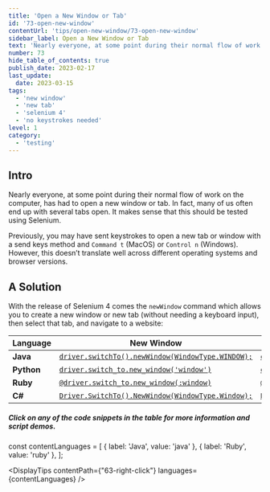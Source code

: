 ```yaml
---
title: 'Open a New Window or Tab'
id: '73-open-new-window'
contentUrl: 'tips/open-new-window/73-open-new-window'
sidebar_label: Open a New Window or Tab
text: 'Nearly everyone, at some point during their normal flow of work on the computer, has had to open a new window or tab. In fact, many of us often end up with several tabs open. It makes sense that this should be tested using Selenium.'
number: 73
hide_table_of_contents: true
publish_date: 2023-02-17
last_update:
  date: 2023-03-15
tags:
  - 'new window'
  - 'new tab'
  - 'selenium 4'
  - 'no keystrokes needed'
level: 1
category:
  - 'testing'
---
```


## Intro

Nearly everyone, at some point during their normal flow of work on the computer, has had to open a new window or
tab. In fact, many of us often end up with several tabs open. It makes sense that this should be tested using Selenium.

Previously, you may have sent keystrokes to open a new tab or window with a send keys method and `Command t`
(MacOS) or `Control n` (Windows). However, this doesn’t translate well across different operating systems and browser
versions.

## A Solution

With the release of Selenium 4 comes the `newWindow` command which allows you to create a new window or new tab (without needing a keyboard input), then select that tab, and navigate to a website:

| **Language** | **New Window**                                                                                                                                                                                                  | **New Tab**                                                                                                                                                                                                  |
| ------------ | --------------------------------------------------------------------------------------------------------------------------------------------------------------------------------------------------------------- | ------------------------------------------------------------------------------------------------------------------------------------------------------------------------------------------------------------ |
| **Java**     | [`driver.switchTo().newWindow(WindowType.WINDOW);`](https://github.com/saucelabs-training/demo-java/blob/docs-1.2/selenium-examples/src/test/java/com/saucedemo/selenium/se4newfeatures/NewWindowTest.java#L13) | [`driver.switchTo().newWindow(WindowType.TAB);`](https://github.com/saucelabs-training/demo-java/blob/docs-1.2/selenium-examples/src/test/java/com/saucedemo/selenium/se4newfeatures/NewWindowTest.java#L21) |
| **Python**   | [`driver.switch_to.new_window('window')`](https://github.com/saucelabs-training/demo-python/blob/docs-1.1/examples/selenium/new_features/test_new_window.py#L5)                                                 | [`driver.switch_to.new_window('tab')`](https://github.com/saucelabs-training/demo-python/blob/docs-1.1/examples/selenium/new_features/test_new_window.py#L12)                                                |
| **Ruby**     | [`@driver.switch_to.new_window(:window)`](https://github.com/saucelabs-training/demo-ruby/blob/docs-1.1/training-sessions/selenium4/spec/new_window_spec.rb#L7)                                                 | [`@driver.switch_to.new_window(:tab)`](https://github.com/saucelabs-training/demo-ruby/blob/docs-1.1/training-sessions/selenium4/spec/new_window_spec.rb#L13)                                                |
| **C#**       | [`Driver.SwitchTo().NewWindow(WindowType.Window);`](https://github.com/saucelabs-training/demo-csharp/blob/docs-1.1/DotnetCore/Sauce.Demo/Core.Selenium.Examples/Selenium4/NewFeatures/NewWindow.cs#L39)        | [`Driver.SwitchTo().NewWindow(WindowType.Tab);`](https://github.com/saucelabs-training/demo-csharp/blob/docs-1.1/DotnetCore/Sauce.Demo/Core.Selenium.Examples/Selenium4/NewFeatures/NewWindow.cs#L48)        |

##### _Click on any of the code snippets in the table for more information and script demos._


const contentLanguages = [
    { label: 'Java', value: 'java' },
    { label: 'Ruby', value: 'ruby' },
];

<DisplayTips contentPath={"63-right-click"} languages={contentLanguages} />


